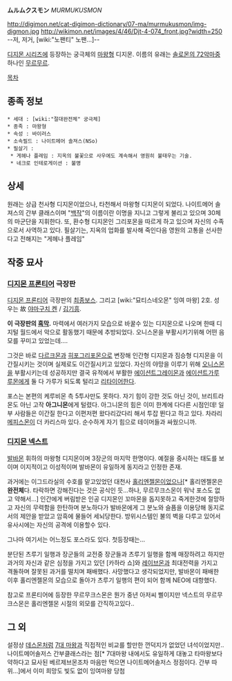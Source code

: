 '''ムルムクスモン''' ''MURMUKUSMON''

http://digimon.net/cat-digimon-dictionary/07-ma/murmukusmon/img-digmon.jpg http://wikimon.net/images/4/46/Djt-4-074_front.jpg?width=250
--저, 저거, [wiki:"노팬티" 노팬...]--

[[디지몬 시리즈]]에 등장하는 궁극체의 [[마왕]]형 디지몬. 이름의 유래는 [[솔로몬의 72악마]]중 하나인 [[무르무르]].

[[목차]]

== 종족 정보 ==
 * 세대 : [wiki:"절대완전체" 궁극체]
 * 종족 : 마왕형
 * 속성 : 바이러스
 * 소속필드 : 나이트메어 솔져스(NSo)
 * 필살기 : 
  * 게헤나 플레임 : 지옥의 불꽃으로 사우에도 계속해서 영원히 불태우는 기술.
  * 네크로 인테로게이션 : 불명

== 상세 ==
원래는 상급 천사형 디지몬이었으나, 타천해서 마왕형 디지몬이 되었다. 나이트메어 솔져스의 간부 클래스이며 "[[백작]]"의 이름이란 이명을 지니고 그렇게 불리고 있으며 30체의 마군단을 지휘한다. 또, 환수형 디지몬인 그리포몬을 따르게 하고 있으며 자신의 수족으로서 사역하고 있다. 필살기는, 지옥의 업화를 발사해 죽인다음 영원의 고통을 선사한다고 전해지는 "게헤나 플레임"

== 작중 묘사 ==
=== [[디지몬 프론티어]] 극장판 ===
[[디지몬 프론티어]] 극장판의 [[최종보스]]. 그리고 [wiki:"묘티스네오몬" 잉여 마왕] 2호. 성우는 故 [[야마구치 켄]] / [[김기흥]].

'''이 극장판의 [[흑막]].''' 마력에서 여러가지 모습으로 바꿀수 있는 디지몬으로 나오며 한때 디지털 월드에서 악으로 활동했기 때문에 추방되었다. 오니스몬을 부활시키기위해 어떤 음모를 꾸미고 있었는데.... 

그것은 바로 [[다르크몬]]과 [[히포그리포몬]]으로 변장해 인간형 디지몬과 짐승형 디지몬을 이간질시키는 것이며 실제로도 이간질시키고 있었다. 자신의 야망을 이루기 위해 [[오니스몬]]을 부활시키는데 성공하지만 결국 유적에서 부활한 [[에이션트그레이몬]]과 [[에이션트가루루몬]]에게 둘 다 가루가 되도록 털리고 [[리타이어]]한다.

포스는 본편의 케루비몬 측 5투사만도 못하다. 자기 힘이 강한 것도 아닌 것이, 브리트라몬도 아닌 고작 '''아그니몬'''에게 털렸다. 아그니몬의 힘은 이미 한계에 다다른 시점인데! 일부 사람들은 이간질 한다고 이편저편 왔다리갔다리 해서 투잡 뛴다고 하고 있다. 차라리 [[메피스몬]]이 더 카리스마 있다. 순수하게 자기 힘으로 테이머들과 싸웠으니까.

=== [[디지몬 넥스트]] ===
[[발바몬]] 휘하의 마왕형 디지몬이며 3장군의 마지막 한명이다. 예절을 중시하는 태도를 보이며 이지적이고 이성적이며 발바몬이 유일하게 동지라고 인정한 존재.

과거에는 이그드라실의 수호를 맡고있었던 대천사 [[홀리엔젤몬]]이었으나[* 홀리엔젤몬은 '''완전체'''다. 타락하면 강해진다는 것은 공식인 듯...하나, 무르무크스몬이 워낙 포스도 없고 약해서...] 인간에게 버림받은 인공 디지몬인 꼬마몬을 돕지못하고 죽게한것에 절망하고 자신의 무력함을 한탄하며 분노하다가 발바몬에게 그 분노와 슬픔을 이용당해 동지로서의 제안을 받았고 암흑에 물들어 세뇌당한다. 방위시스템인 불의 벽을 다루고 있어서 유사시에는 자신의 공격에 이용할수 있다.

그나마 여기서는 어느정도 포스라도 있다. 첫등장때는...

분단된 츠루기 일행과 장군들의 교전중 장군들과 츠루기 일행을 함께 매장하려고 하지만 과거의 자신과 같은 심정을 가지고 있던 [카하라 쇼]와 [[레이브몬]]과 최대전력을 가지고 격돌하며 잘못된 과거를 떨치며 패배했다. 사망했다고 생각되었지만, 발바몬이 패배한 이후 홀리엔젤몬의 모습으로 돌아가 츠루기 일행의 편이 되어 함께 NEO에 대항했다.

참고로 프론티어에 등장한 무르무크스몬은 뭔가 중년 아저씨 삘이지만 넥스트의 무르무크스몬은 홀리엔젤몬 시절의 외모를 간직하고있다..

== 그 외 ==
설정상 [[데스몬]]처럼 [[7대 마왕]]과 직접적인 비교를 할만한 껀덕지가 없었던 녀석이었지만..나이트메어솔저스 간부클래스라는 점[* 7대마왕 내에서도 유일하게 대놓고 타마왕보다 약하다고 묘사된 베르제브몬조차 마음만 먹으면 나이트메어솔저스 정점이다. 간부 따위...]에서 이미 희망도 빛도 없이 잉여마왕 당첨
